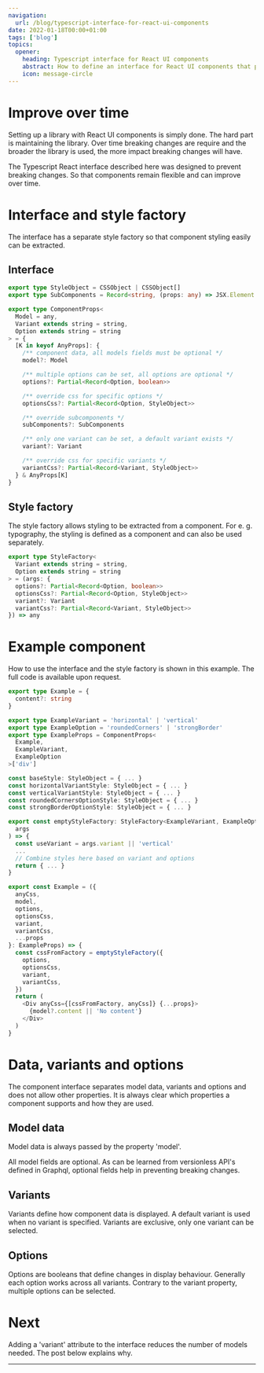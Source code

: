 ```yaml
---
navigation:
  url: /blog/typescript-interface-for-react-ui-components
date: 2022-01-18T00:00+01:00
tags: ['blog']
topics:
  opener:
    heading: Typescript interface for React UI components
    abstract: How to define an interface for React UI components that prevents breaking changes.
    icon: message-circle
---
```

# Improve over time

Setting up a library with React UI components is simply done. The hard part is
maintaining the library. Over time breaking changes are require and the broader
the library is used, the more impact breaking changes will have.

The Typescript React interface described here was designed to prevent breaking
changes. So that components remain flexible and can improve over time.

# Interface and style factory

The interface has a separate style factory so that component styling easily can
be extracted.

## Interface

```ts
export type StyleObject = CSSObject | CSSObject[]
export type SubComponents = Record<string, (props: any) => JSX.Element | null>

export type ComponentProps<
  Model = any,
  Variant extends string = string,
  Option extends string = string
> = {
  [K in keyof AnyProps]: {
    /** component data, all models fields must be optional */
    model?: Model

    /** multiple options can be set, all options are optional */
    options?: Partial<Record<Option, boolean>>

    /** override css for specific options */
    optionsCss?: Partial<Record<Option, StyleObject>>

    /** override subcomponents */
    subComponents?: SubComponents

    /** only one variant can be set, a default variant exists */
    variant?: Variant

    /** override css for specific variants */
    variantCss?: Partial<Record<Variant, StyleObject>>
  } & AnyProps[K]
}
```

## Style factory

The style factory allows styling to be extracted from a component. For e. g.
typography, the styling is defined as a component and can also be used
separately.

```ts
export type StyleFactory<
  Variant extends string = string,
  Option extends string = string
> = (args: {
  options?: Partial<Record<Option, boolean>>
  optionsCss?: Partial<Record<Option, StyleObject>>
  variant?: Variant
  variantCss?: Partial<Record<Variant, StyleObject>>
}) => any
```

# Example component

How to use the interface and the style factory is shown in this example. The
full code is available upon request.

```ts
export type Example = {
  content?: string
}

export type ExampleVariant = 'horizontal' | 'vertical'
export type ExampleOption = 'roundedCorners' | 'strongBorder'
export type ExampleProps = ComponentProps<
  Example,
  ExampleVariant,
  ExampleOption
>['div']

const baseStyle: StyleObject = { ... }
const horizontalVariantStyle: StyleObject = { ... }
const verticalVariantStyle: StyleObject = { ... }
const roundedCornersOptionStyle: StyleObject = { ... }
const strongBorderOptionStyle: StyleObject = { ... }

export const emptyStyleFactory: StyleFactory<ExampleVariant, ExampleOption> = (
  args
) => {
  const useVariant = args.variant || 'vertical'
  ...
  // Combine styles here based on variant and options
  return { ... }
}

export const Example = ({
  anyCss,
  model,
  options,
  optionsCss,
  variant,
  variantCss,
  ...props
}: ExampleProps) => {
  const cssFromFactory = emptyStyleFactory({
    options,
    optionsCss,
    variant,
    variantCss,
  })
  return (
    <Div anyCss={[cssFromFactory, anyCss]} {...props}>
      {model?.content || 'No content'}
    </Div>
  )
}
```

# Data, variants and options

The component interface separates model data, variants and options and does not
allow other properties. It is always clear which properties a component supports
and how they are used. 

## Model data

Model data is always passed by the property 'model'.

All model fields are optional. As can be learned from versionless API's defined
in Graphql, optional fields help in preventing breaking changes.

## Variants

Variants define how component data is displayed. A default variant is used when
no variant is specified. Variants are exclusive, only one variant can be
selected.

## Options

Options are booleans that define changes in display behaviour. Generally each
option works across all variants. Contrary to the variant property, multiple
options can be selected.

# Next

Adding a 'variant' attribute to the interface reduces the number of models
needed. The post below explains why.

---
